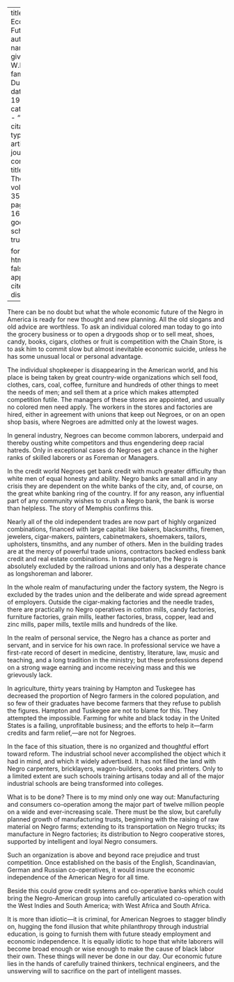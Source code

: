 
---
title: 'Our Economic Future'
author:
  - name:
      given: W.E.B.
      family: Du Bois
date: May 1928
categories: 
  - ""
citation: 
  type: article-journal
  container-title: The Crisis
  volume: 35
  issue: 5
  page: 169-170
google-scholar: true

format:
  html:
    toc: false
    appendix-cite-as: display
---


There can be no doubt but what the whole economic future of the Negro in America is ready for new thought and new planning. All the old slogans and old advice are worthless. To ask an individual colored man today to go into the grocery business or to open a drygoods shop or to sell meat, shoes, candy, books, cigars, clothes or fruit is competition with the Chain Store, is to ask him to commit slow but almost inevitable economic suicide, unless he has some unusual local or personal advantage. 

The individual shopkeeper is disappearing in the American world, and his place is being taken by great country-wide organizations which sell food, clothes, cars, coal, coffee, furniture and hundreds of other things to meet the needs of men; and sell them at a price which makes attempted competition futile. The managers of these stores are appointed, and usually no colored men need apply. The workers in the stores and factories are hired, either in agreement with unions that keep out Negroes, or on an open shop basis, where Negroes are admitted only at the lowest wages. 

In general industry, Negroes can become common laborers, underpaid and thereby ousting white competitors and thus engendering deep racial hatreds. Only in exceptional cases do Negroes get a chance in the higher ranks of skilled laborers or as Foreman or Managers. 

In the credit world Negroes get bank credit with much greater difficulty than white men of equal honesty and ability. Negro banks are small and in any crisis they are dependent on the white banks of the city, and, of course, on the great white banking ring of the country. If for any reason, any influential part of any community wishes to crush a Negro bank, the bank is worse than helpless. The story of Memphis confirms this. 

Nearly all of the old independent trades are now part of highly organized combinations, financed with large capital: like bakers, blacksmiths, firemen, jewelers, cigar-makers, painters, cabinetmakers, shoemakers, tailors, upholsters, tinsmiths, and any number of others. Men in the building trades are at the mercy of powerful trade unions, contractors backed endless bank credit and real estate combinations. In transportation, the Negro is absolutely excluded by the railroad unions and only has a desperate chance as longshoreman and laborer. 

In the whole realm of manufacturing under the factory system, the Negro is excluded by the trades union and the deliberate and wide spread agreement of employers. Outside the cigar-making factories and the needle trades, there are practically no Negro operatives in cotton mills, candy factories, furniture factories, grain mills, leather factories, brass, copper, lead and zinc mills, paper mills, textile mills and hundreds of the like. 

In the realm of personal service, the Negro has a chance as porter and servant, and in service for his own race. In professional service we have a first-rate record of desert in medicine, dentistry, literature, law, music and teaching, and a long tradition in the ministry; but these professions depend on a strong wage earning and income receiving mass and this we grievously lack. 

In agriculture, thirty years training by Hampton and Tuskegee has decreased the proportion of Negro farmers in the colored population, and so few of their graduates have become farmers that they refuse to publish the figures. Hampton and Tuskegee are not to blame for this. They attempted the impossible. Farming for white and black today in the United States is a failing, unprofitable business; and the efforts to help it---farm credits and farm relief,---are not for Negroes. 

In the face of this situation, there is no organized and thoughtful effort toward reform. The industrial school never accomplished the object which it had in mind, and which it widely advertised. It has not filled the land with Negro carpenters, bricklayers, wagon-builders, cooks and printers. Only to a limited extent are such schools training artisans today and all of the major industrial schools are being transformed into colleges. 

What is to be done? There is to my mind only one way out: Manufacturing and consumers co-operation among the major part of twelve million people on a wide and ever-increasing scale. There must be the slow, but carefully planned growth of manufacturing trusts, beginning with the raising of raw material on Negro farms; extending to its transportation on Negro trucks; its manufacture in Negro factories; its distribution to Negro cooperative stores, supported by intelligent and loyal Negro consumers.

Such an organization is above and beyond race prejudice and trust competition. Once established on the basis of the English, Scandinavian, German and Russian co-operatives, it would insure the economic independence of the American Negro for all time. 

Beside this could grow credit systems and co-operative banks which could bring the Negro-American group into carefully articulated co-operation with the West Indies and South America; with West Africa and South Africa. 

It is more than idiotic---it is criminal, for American Negroes to stagger blindly on, hugging the fond illusion that white philanthropy through industrial education, is going to furnish them with future steady employment and economic independence. It is equally idiotic to hope that white laborers will become broad enough or wise enough to make the cause of black labor their own. These things will never be done in our day. Our economic future lies in the hands of carefully trained thinkers, technical engineers, and the unswerving will to sacrifice on the part of intelligent masses. 

